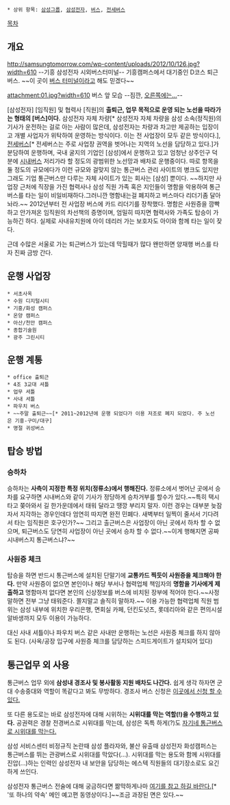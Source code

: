  * 상위 항목: [[삼성그룹]], [[삼성전자]], [[버스]], [[전세버스]]

[[목차]]
== 개요 ==
http://samsungtomorrow.com/wp-content/uploads/2012/10/126.jpg?width=610
--기흥 삼성전자 시외버스터미널-- 기흥캠퍼스에서 대기중인 D코스 퇴근버스. ~~이 곳이 [[버스 터미널]]이라고 해도 믿겠다~~

attachment:01.jpg?width=610
버스 앞 모습 --짐깐, [[LG디스플레이|오른쪽에는...]]--

[삼성전자] [임직원] 및 협력사 [직원]의 '''출퇴근, 업무 목적으로 운영 되는 노선을 따라가는 형태의 [버스]이다.''' 삼성전자 자체 차량[* 삼성전자 자체 차량을 삼성 소속(정직원)의 기사가 운전하는 걸로 아는 사람이 많은데, 삼성전자는 차량과 차고만 제공하는 입장이고 개별 사업자가 위탁하여 운영하는 방식이다. 이는 전 사업장이 모두 같은 방식이다.], [[전세버스]][* 전세버스는 주로 사업장 권역을 벗어나는 지역의 노선을 담당하고 있다.]가 분담하여 운행하며, 국내 굴지의 기업인 [삼성]에서 운행하고 있고 엄청난 상주인구 덕분에 [[시내버스]] 저리가라 할 정도의 광범위한 노선망과 배차로 운행중이다. 따로 항목을 둘 정도의 규모에다가 이런 규모와 걸맞지 않는 통근버스 관리 사이트의 병크도 있지만 그래도 기업 통근버스만 다루는 자체 사이트가 있는 회사는 [삼성] 뿐이다. ~~하지만 사업장 근처에 직장을 가진 협력사나 삼성 직원 가족 혹은 지인들이 명함을 악용하여 통근버스를 타는 일이 비일비재하다.그러니깐 명함내는걸 폐지하고 버스마다 리더기좀 달아놔라.~~ 2012년부터 전 사업장 버스에 카드 리더기를 장착했다. 명함은 사원증을 깜빡하고 안가져온 임직원의 차선책의 증명이며, 엄밀히 따지면 협력사와 가족도 탑승이 가능하긴 하다. 실제로 사내유치원에 아이 데리러 가는 보호자도 아이와 함께 타는 일이 잦다.

근데 수많은 서울로 가는 퇴근버스가 있는데 막힐때가 많다 왠만하면 양재행 버스를 타자 진짜 금방 간다.

== 운행 사업장 ==
 * 서초사옥
 * 수원 디지털시티
 * 기흥/화성 캠퍼스
 * 온양 캠퍼스
 * 아산/천안 캠퍼스
 * 종합기술원
 * 광주 그린시티

== 운행 계통 ==
 * office 출퇴근
 * 4조 3교대 셔틀
 * 업무 셔틀
 * 사내 셔틀
 * 파우치 버스
 * ~~주말 출퇴근~~[* 2011~2012년에 운행 되었다가 이용 저조로 폐지 되었다. 주 노선은 기흥-구미/대구]
 * 명절 귀성버스

== 탑승 방법 ==
=== 승하차 ===
승하차는 '''사측이 지정한 특정 위치(정류소)에서 행해진다.''' 정류소에서 벗어난 곳에서 승차를 요구하면 시내버스와 같이 기사가 정당하게 승차거부를 할수가 있다.~~특히 택시타고 쫒아와서 길 한가운데에서 태워 달라고 땡깡 부리지 말자. 이런 경우는 대부분 늦잠자서 지각하는 경우인데다 엄연히 따지면 완전 민폐다. 새벽부터 일찍이 줄서서 기다려서 타는 임직원은 호구인가?~~ 그리고 출근버스은 사업장이 아닌 곳에서 하차 할 수 없으며, 퇴근버스도 당연히 사업장이 아닌 곳에서 승차 할 수 없다.~~이게 행해지면 공짜 시내버스지 통근버스냐?~~ 

=== 사원증 체크 ===
탑승을 하면 반드시 통근버스에 설치된 단말기에 '''교통카드 찍듯이 사원증을 체크해야 한다.''' 만약 사원증이 없으면 본인이나 해당 부서나 협력업체 책임자의 '''명함을 기사에게 제출하고''' 명함마저 없다면 본인의 신상정보를 버스에 비치된 장부에 적어야 한다.~~사정 말하면 전부 그냥 태워준다. 쫄지말고 솔직히 말하자.~~ 이용 가능한 협력업체 직원 범위는 삼성 내부에 위치한 우리은행, 면회실 카페, 던킨도넛츠, 롯데리아와 같은 편의시설 알바생까지 모두 이용이 가능하다.

대신 사내 셔틀이나 파우치 버스 같은 사내만 운행하는 노선은 사원증 체크를 하지 않아도 된다. (사옥/공장 입구에 사원증 체크를 담당하는 스피드게이트가 설치되어 있다)

== 통근업무 외 사용 ==
통근버스 업무 외에 '''삼성내 경조사 및 봉사활동 지원 배차도 나간다.''' 쉽게 생각 하자면 군대 수송중대와 역할이 똑같다고 봐도 무방하다. 경조사 버스 신청은 [http://samsung.u-vis.com 이곳에서 신청 할 수 있다.]

또 다른 용도로는 바로 삼성전자에 대해 시위하는 '''시위대를 막는 역할(!)을 수행하고 있다.''' 공권력은 경찰 전경버스로 시위대를 막는데, 삼성은 독특 하게(?)도 [http://www.vop.co.kr/A00000669134.html 자기네 통근버스로 시위대를 막는다.]

삼성 서비스센터 비정규직 논란때 삼성 플라자와, 불산 유출때 삼성전자 화성캠퍼스는 통근버스를 뛰는 관광버스로 시위대를 막았다(...). 시위대를 막는 용도와 함께 시위대를 진압(...)하는 인력인 삼성전자 내 보안을 담당하는 에스텍 직원들의 대기장소로도 요긴하게 쓰인다.

삼성전자 통근버스 전술에 대해 궁금하다면 짦막하게나마 [https://youtu.be/H7HIQfCB9Qw?t=46s 여기를 참고 하길 바란다.][* '또 하나의 약속' 메인 예고편 동영상이다.]~~조금 과장된 면은 있다.~~

